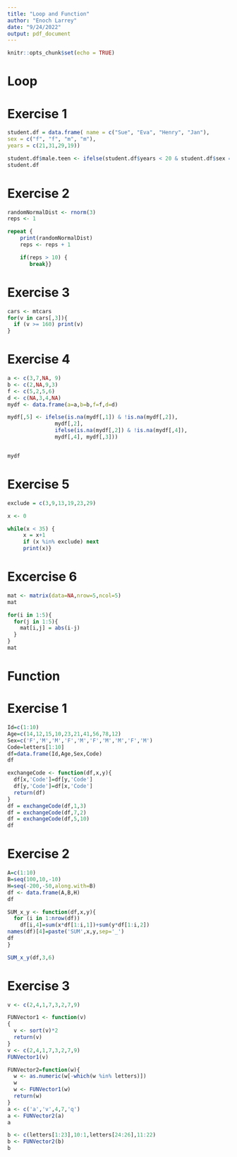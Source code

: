 ---
title: "Loop and Function"
author: "Enoch Larrey"
date: "9/24/2022"
output: pdf_document
---

```{r setup, include=FALSE}
knitr::opts_chunk$set(echo = TRUE)
```

# Loop
# Exercise 1

```{r}
student.df = data.frame( name = c("Sue", "Eva", "Henry", "Jan"),
sex = c("f", "f", "m", "m"),
years = c(21,31,29,19))

student.df$male.teen <- ifelse(student.df$years < 20 & student.df$sex == "m", "T", "F")
student.df
```
# Exercise 2

```{r}
randomNormalDist <- rnorm(3)
reps <- 1

repeat {
    print(randomNormalDist)
    reps <- reps + 1

    if(reps > 10) {
       break}}
```

# Exercise 3

```{r}
cars <- mtcars
for(v in cars[,3]){
  if (v >= 160) print(v)
}
```
# Exercise 4

```{r}
a <- c(3,7,NA, 9)
b <- c(2,NA,9,3)
f <- c(5,2,5,6)
d <- c(NA,3,4,NA)
mydf <- data.frame(a=a,b=b,f=f,d=d)

mydf[,5] <- ifelse(is.na(mydf[,1]) & !is.na(mydf[,2]),
               mydf[,2],
               ifelse(is.na(mydf[,2]) & !is.na(mydf[,4]),
               mydf[,4], mydf[,3]))


mydf
```

# Exercise 5

```{r}
exclude = c(3,9,13,19,23,29)

x <- 0

while(x < 35) {
     x = x+1
     if (x %in% exclude) next
     print(x)}
```
# Excercise 6

```{r}
mat <- matrix(data=NA,nrow=5,ncol=5)
mat

for(i in 1:5){
  for(j in 1:5){
    mat[i,j] = abs(i-j)
  }
}
mat
```

# Function
# Exercise 1

```{r}
Id=c(1:10)
Age=c(14,12,15,10,23,21,41,56,78,12)
Sex=c('F','M','M','F','M','F','M','M','F','M')
Code=letters[1:10]
df=data.frame(Id,Age,Sex,Code)
df
```

```{r}
exchangeCode <- function(df,x,y){
  df[x,'Code']=df[y,'Code']
  df[y,'Code']=df[x,'Code']
  return(df)
}
df = exchangeCode(df,1,3)
df = exchangeCode(df,7,2)
df = exchangeCode(df,5,10)
df
```

# Exercise 2

```{r}
A=c(1:10)
B=seq(100,10,-10)
H=seq(-200,-50,along.with=B)
df <- data.frame(A,B,H)
df
```

```{r}
SUM_x_y <- function(df,x,y){
  for (i in 1:nrow(df))
    df[i,4]=sum(x*df[1:i,1])+sum(y*df[1:i,2])
names(df)[4]=paste('SUM',x,y,sep='_')
df
}

SUM_x_y(df,3,6)
```

# Exercise 3

```{r}
v <- c(2,4,1,7,3,2,7,9)

FUNVector1 <- function(v)
{
  v <- sort(v)*2
  return(v)
}
v <- c(2,4,1,7,3,2,7,9)
FUNVector1(v)
```
```{r}
FUNVector2=function(w){
  w <- as.numeric(w[-which(w %in% letters)])
  w
  w <- FUNVector1(w)
  return(w)
}
a <- c('a','v',4,7,'q')
a <- FUNVector2(a)
a
```
```{r}
b <- c(letters[1:23],10:1,letters[24:26],11:22)
b <- FUNVector2(b)
b
```

